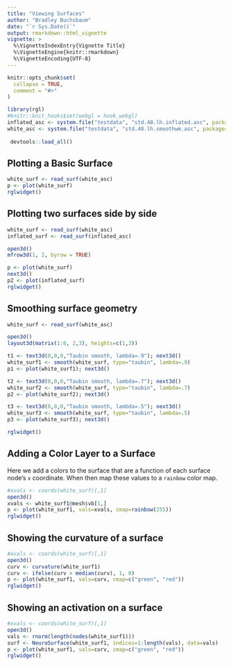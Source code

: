 ```yaml
---
title: "Viewing Surfaces"
author: "Bradley Buchsbaum"
date: "`r Sys.Date()`"
output: rmarkdown::html_vignette
vignette: >
  %\VignetteIndexEntry{Vignette Title}
  %\VignetteEngine{knitr::rmarkdown}
  %\VignetteEncoding{UTF-8}
---
```


```r
knitr::opts_chunk$set(
  collapse = TRUE,
  comment = "#>"
)

library(rgl)
#knitr::knit_hooks$set(webgl = hook_webgl)
inflated_asc <- system.file("testdata", "std.40.lh.inflated.asc", package="neurosurf")
white_asc <- system.file("testdata", "std.40.lh.smoothwm.asc", package="neurosurf")
 
 devtools::load_all()
```

## Plotting a Basic Surface 

```r

white_surf <- read_surf(white_asc)
p <- plot(white_surf)
rglwidget()

```

## Plotting two surfaces side by side


```r

white_surf <- read_surf(white_asc)
inflated_surf <- read_surf(inflated_asc)

open3d()
mfrow3d(1, 2, byrow = TRUE)

p <- plot(white_surf)
next3d()
p2 <- plot(inflated_surf)
rglwidget()

```


## Smoothing surface geometry


```r

white_surf <- read_surf(white_asc)

open3d()
layout3d(matrix(1:6, 2,3), heights=c(1,3))

t1 <- text3d(0,0,0,"Taubin smooth, lambda=.9"); next3d()
white_surf1 <- smooth(white_surf, type="taubin", lambda=.9)
p1 <- plot(white_surf1); next3d()

t2 <- text3d(0,0,0,"Taubin smooth, lambda=.7"); next3d()
white_surf2 <- smooth(white_surf, type="taubin", lambda=.7)
p2 <- plot(white_surf2); next3d()

t3 <- text3d(0,0,0,"Taubin smooth, lambda=.5"); next3d()
white_surf3 <- smooth(white_surf, type="taubin", lambda=.5)
p3 <- plot(white_surf3); next3d()

rglwidget()

```

## Adding a Color Layer to a Surface

Here we add a colors to the surface that are a function of each surface node's `x` coordinate. When then map these values to a `rainbow` color map.

```r

#xvals <- coords(white_surf)[,1]
open3d()
xvals <- white_surf1@mesh$vb[1,]
p <- plot(white_surf1, vals=xvals, cmap=rainbow(255))
rglwidget()

```

## Showing the curvature of a surface

```r

#xvals <- coords(white_surf)[,1]
open3d()
curv <- curvature(white_surf1)
curv <- ifelse(curv > median(curv), 1, 0)
p <- plot(white_surf1, vals=curv, cmap=c("green", "red"))
rglwidget()

```

## Showing an activation on a surface

```r

#xvals <- coords(white_surf)[,1]
open3d()
vals <- rnorm(length(nodes(white_surf1)))
surf <- NeuroSurface(white_surf1, indices=1:length(vals), data=vals)
p <- plot(white_surf1, vals=curv, cmap=c("green", "red"))
rglwidget()

```

